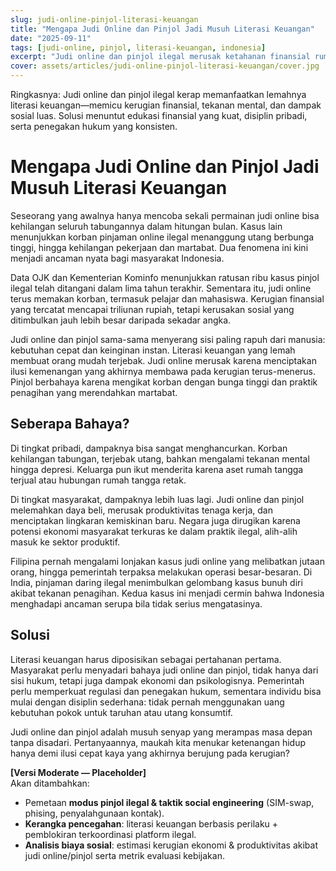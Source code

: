 ```yaml
---
slug: judi-online-pinjol-literasi-keuangan
title: "Mengapa Judi Online dan Pinjol Jadi Musuh Literasi Keuangan"
date: "2025-09-11"
tags: [judi-online, pinjol, literasi-keuangan, indonesia]
excerpt: "Judi online dan pinjol ilegal merusak ketahanan finansial rumah tangga dan daya beli, menjebak masyarakat dalam utang dan lingkaran kemiskinan baru."
cover: assets/articles/judi-online-pinjol-literasi-keuangan/cover.jpg
---
```


<!-- umum:start -->

Ringkasnya: Judi online dan pinjol ilegal kerap memanfaatkan lemahnya literasi keuangan—memicu kerugian finansial, tekanan mental, dan dampak sosial luas. Solusi menuntut edukasi finansial yang kuat, disiplin pribadi, serta penegakan hukum yang konsisten.

<!-- umum:end -->

<!-- friendly:start -->

# Mengapa Judi Online dan Pinjol Jadi Musuh Literasi Keuangan

Seseorang yang awalnya hanya mencoba sekali permainan judi online bisa kehilangan seluruh tabungannya dalam hitungan bulan. Kasus lain menunjukkan korban pinjaman online ilegal menanggung utang berbunga tinggi, hingga kehilangan pekerjaan dan martabat. Dua fenomena ini kini menjadi ancaman nyata bagi masyarakat Indonesia.

Data OJK dan Kementerian Kominfo menunjukkan ratusan ribu kasus pinjol ilegal telah ditangani dalam lima tahun terakhir. Sementara itu, judi online terus memakan korban, termasuk pelajar dan mahasiswa. Kerugian finansial yang tercatat mencapai triliunan rupiah, tetapi kerusakan sosial yang ditimbulkan jauh lebih besar daripada sekadar angka.

Judi online dan pinjol sama-sama menyerang sisi paling rapuh dari manusia: kebutuhan cepat dan keinginan instan. Literasi keuangan yang lemah membuat orang mudah terjebak. Judi online merusak karena menciptakan ilusi kemenangan yang akhirnya membawa pada kerugian terus-menerus. Pinjol berbahaya karena mengikat korban dengan bunga tinggi dan praktik penagihan yang merendahkan martabat.

## Seberapa Bahaya?

Di tingkat pribadi, dampaknya bisa sangat menghancurkan. Korban kehilangan tabungan, terjebak utang, bahkan mengalami tekanan mental hingga depresi. Keluarga pun ikut menderita karena aset rumah tangga terjual atau hubungan rumah tangga retak.

Di tingkat masyarakat, dampaknya lebih luas lagi. Judi online dan pinjol melemahkan daya beli, merusak produktivitas tenaga kerja, dan menciptakan lingkaran kemiskinan baru. Negara juga dirugikan karena potensi ekonomi masyarakat terkuras ke dalam praktik ilegal, alih-alih masuk ke sektor produktif.

Filipina pernah mengalami lonjakan kasus judi online yang melibatkan jutaan orang, hingga pemerintah terpaksa melakukan operasi besar-besaran. Di India, pinjaman daring ilegal menimbulkan gelombang kasus bunuh diri akibat tekanan penagihan. Kedua kasus ini menjadi cermin bahwa Indonesia menghadapi ancaman serupa bila tidak serius mengatasinya.

## Solusi

Literasi keuangan harus diposisikan sebagai pertahanan pertama. Masyarakat perlu menyadari bahaya judi online dan pinjol, tidak hanya dari sisi hukum, tetapi juga dampak ekonomi dan psikologisnya. Pemerintah perlu memperkuat regulasi dan penegakan hukum, sementara individu bisa mulai dengan disiplin sederhana: tidak pernah menggunakan uang kebutuhan pokok untuk taruhan atau utang konsumtif.

Judi online dan pinjol adalah musuh senyap yang merampas masa depan tanpa disadari. Pertanyaannya, maukah kita menukar ketenangan hidup hanya demi ilusi cepat kaya yang akhirnya berujung pada kerugian?

<!-- friendly:end -->

<!-- moderate:start -->

**[Versi Moderate — Placeholder]**  
Akan ditambahkan:

- Pemetaan **modus pinjol ilegal & taktik social engineering** (SIM-swap, phising, penyalahgunaan kontak).
- **Kerangka pencegahan**: literasi keuangan berbasis perilaku + pemblokiran terkoordinasi platform ilegal.
- **Analisis biaya sosial**: estimasi kerugian ekonomi & produktivitas akibat judi online/pinjol serta metrik evaluasi kebijakan.

<!-- moderate:end -->
